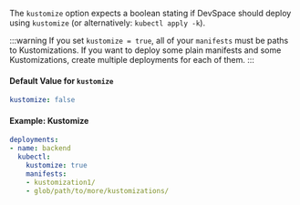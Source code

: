 The `kustomize` option expects a boolean stating if DevSpace should deploy using `kustomize` (or alternatively: `kubectl apply -k`).

:::warning
If you set `kustomize = true`, all of your `manifests` must be paths to Kustomizations. If you want to deploy some plain manifests and some Kustomizations, create multiple deployments for each of them.
:::

#### Default Value for `kustomize`
```yaml
kustomize: false
```

#### Example: Kustomize
```yaml {4}
deployments:
- name: backend
  kubectl:
    kustomize: true
    manifests:
    - kustomization1/
    - glob/path/to/more/kustomizations/
```
